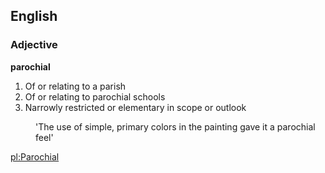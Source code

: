 ==English==
===Adjective===
'''parochial'''
#Of or relating to a parish
#Of or relating to parochial schools
#Narrowly restricted or elementary in scope or outlook
:'The use of simple, primary colors in the painting gave it a parochial feel'

[[pl:Parochial]]